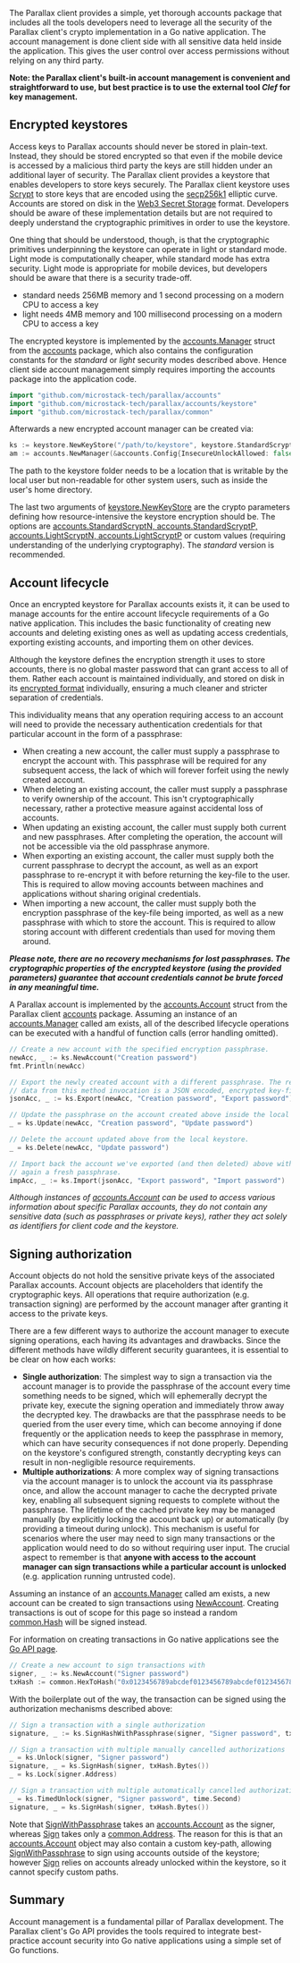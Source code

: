 The Parallax client provides a simple, yet thorough accounts package that includes all the tools developers need to leverage all the security of the Parallax client's crypto implementation in a Go native application. The account management is done client side with all sensitive data held inside the application. This gives the user control over access permissions without relying on any third party.

**Note: the Parallax client's built-in account management is convenient and straightforward to use, but best practice is to use the external tool&#x20;*****Clef*****&#x20;for key management.**

## Encrypted keystores <a href="#encrypted-keystores" id="encrypted-keystores"></a>

Access keys to Parallax accounts should never be stored in plain-text. Instead, they should be stored encrypted so that even if the mobile device is accessed by a malicious third party the keys are still hidden under an additional layer of security. The Parallax client provides a keystore that enables developers to store keys securely. The Parallax client keystore uses [Scrypt](https://pkg.go.dev/golang.org/x/crypto/scrypt) to store keys that are encoded using the [secp256k1](https://www.secg.org/sec2-v2.pdf) elliptic curve. Accounts are stored on disk in the [Web3 Secret Storage](https://github.com/ethereum/wiki/wiki/Web3-Secret-Storage-Definition) format. Developers should be aware of these implementation details but are not required to deeply understand the cryptographic primitives in order to use the keystore.

One thing that should be understood, though, is that the cryptographic primitives underpinning the keystore can operate in light or standard mode. Light mode is computationally cheaper, while standard mode has extra security. Light mode is appropriate for mobile devices, but developers should be aware that there is a security trade-off.

* standard needs 256MB memory and 1 second processing on a modern CPU to access a key
* light needs 4MB memory and 100 millisecond processing on a modern CPU to access a key

The encrypted keystore is implemented by the [accounts.Manager](https://godoc.org/github.com/microstack-tech/parallax/accounts#Manager) struct from the [accounts](https://godoc.org/github.com/microstack-tech/parallax/accounts) package, which also contains the configuration constants for the *standard* or *light* security modes described above. Hence client side account management simply requires importing the accounts package into the application code.

```go
import "github.com/microstack-tech/parallax/accounts"
import "github.com/microstack-tech/parallax/accounts/keystore"
import "github.com/microstack-tech/parallax/common"
```

Afterwards a new encrypted account manager can be created via:

```go
ks := keystore.NewKeyStore("/path/to/keystore", keystore.StandardScryptN, keystore.StandardScryptP)
am := accounts.NewManager(&accounts.Config{InsecureUnlockAllowed: false}, ks)
```

The path to the keystore folder needs to be a location that is writable by the local user but non-readable for other system users, such as inside the user's home directory.

The last two arguments of [keystore.NewKeyStore](https://godoc.org/github.com/microstack-tech/parallax/accounts/keystore#NewKeyStore) are the crypto parameters defining how resource-intensive the keystore encryption should be. The options are [accounts.StandardScryptN, accounts.StandardScryptP, accounts.LightScryptN, accounts.LightScryptP](https://godoc.org/github.com/microstack-tech/parallax/accounts#pkg-constants) or custom values (requiring understanding of the underlying cryptography). The *standard* version is recommended.

## Account lifecycle <a href="#account-lifecycle" id="account-lifecycle"></a>

Once an encrypted keystore for Parallax accounts exists it, it can be used to manage accounts for the entire account lifecycle requirements of a Go native application. This includes the basic functionality of creating new accounts and deleting existing ones as well as updating access credentials, exporting existing accounts, and importing them on other devices.

Although the keystore defines the encryption strength it uses to store accounts, there is no global master password that can grant access to all of them. Rather each account is maintained individually, and stored on disk in its [encrypted format](https://github.com/ethereum/wiki/wiki/Web3-Secret-Storage-Definition) individually, ensuring a much cleaner and stricter separation of credentials.

This individuality means that any operation requiring access to an account will need to provide the necessary authentication credentials for that particular account in the form of a passphrase:

* When creating a new account, the caller must supply a passphrase to encrypt the account with. This passphrase will be required for any subsequent access, the lack of which will forever forfeit using the newly created account.
* When deleting an existing account, the caller must supply a passphrase to verify ownership of the account. This isn't cryptographically necessary, rather a protective measure against accidental loss of accounts.
* When updating an existing account, the caller must supply both current and new passphrases. After completing the operation, the account will not be accessible via the old passphrase anymore.
* When exporting an existing account, the caller must supply both the current passphrase to decrypt the account, as well as an export passphrase to re-encrypt it with before returning the key-file to the user. This is required to allow moving accounts between machines and applications without sharing original credentials.
* When importing a new account, the caller must supply both the encryption passphrase of the key-file being imported, as well as a new passphrase with which to store the account. This is required to allow storing account with different credentials than used for moving them around.

***Please note, there are no recovery mechanisms for lost passphrases. The cryptographic properties of the encrypted keystore (using the provided parameters) guarantee that account credentials cannot be brute forced in any meaningful time.***

A Parallax account is implemented by the [accounts.Account](https://godoc.org/github.com/microstack-tech/parallax/accounts#Account) struct from the Parallax client [accounts](https://pkg.go.dev/github.com/microstack-tech/parallax/accounts) package. Assuming an instance of an [accounts.Manager](https://godoc.org/github.com/microstack-tech/parallax/accounts#Manager) called am exists, all of the described lifecycle operations can be executed with a handful of function calls (error handling omitted).

```go
// Create a new account with the specified encryption passphrase.
newAcc, _ := ks.NewAccount("Creation password")
fmt.Println(newAcc)

// Export the newly created account with a different passphrase. The returned
// data from this method invocation is a JSON encoded, encrypted key-file.
jsonAcc, _ := ks.Export(newAcc, "Creation password", "Export password")

// Update the passphrase on the account created above inside the local keystore.
_ = ks.Update(newAcc, "Creation password", "Update password")

// Delete the account updated above from the local keystore.
_ = ks.Delete(newAcc, "Update password")

// Import back the account we've exported (and then deleted) above with yet
// again a fresh passphrase.
impAcc, _ := ks.Import(jsonAcc, "Export password", "Import password")
```

*Although instances of* [*accounts.Account*](https://godoc.org/github.com/microstack-tech/parallax/accounts#Account) *can be used to access various information about specific Parallax accounts, they do not contain any sensitive data (such as passphrases or private keys), rather they act solely as identifiers for client code and the keystore.*

## Signing authorization <a href="#signing-authorization" id="signing-authorization"></a>

Account objects do not hold the sensitive private keys of the associated Parallax accounts. Account objects are placeholders that identify the cryptographic keys. All operations that require authorization (e.g. transaction signing) are performed by the account manager after granting it access to the private keys.

There are a few different ways to authorize the account manager to execute signing operations, each having its advantages and drawbacks. Since the different methods have wildly different security guarantees, it is essential to be clear on how each works:

* **Single authorization**: The simplest way to sign a transaction via the account manager is to provide the passphrase of the account every time something needs to be signed, which will ephemerally decrypt the private key, execute the signing operation and immediately throw away the decrypted key. The drawbacks are that the passphrase needs to be queried from the user every time, which can become annoying if done frequently or the application needs to keep the passphrase in memory, which can have security consequences if not done properly. Depending on the keystore's configured strength, constantly decrypting keys can result in non-negligible resource requirements.
* **Multiple authorizations**: A more complex way of signing transactions via the account manager is to unlock the account via its passphrase once, and allow the account manager to cache the decrypted private key, enabling all subsequent signing requests to complete without the passphrase. The lifetime of the cached private key may be managed manually (by explicitly locking the account back up) or automatically (by providing a timeout during unlock). This mechanism is useful for scenarios where the user may need to sign many transactions or the application would need to do so without requiring user input. The crucial aspect to remember is that **anyone with access to the account manager can sign transactions while a particular account is unlocked** (e.g. application running untrusted code).

Assuming an instance of an [accounts.Manager](https://godoc.org/github.com/microstack-tech/parallax/accounts#Manager) called am exists, a new account can be created to sign transactions using [NewAccount](https://godoc.org/github.com/microstack-tech/parallax/accounts#Manager.NewAccount). Creating transactions is out of scope for this page so instead a random [common.Hash](https://godoc.org/github.com/microstack-tech/parallax/common#Hash) will be signed instead.

For information on creating transactions in Go native applications see the [Go API page](./go-api).

```go
// Create a new account to sign transactions with
signer, _ := ks.NewAccount("Signer password")
txHash := common.HexToHash("0x0123456789abcdef0123456789abcdef0123456789abcdef0123456789abcdef")
```

With the boilerplate out of the way, the transaction can be signed using the authorization mechanisms described above:

```go
// Sign a transaction with a single authorization
signature, _ := ks.SignHashWithPassphrase(signer, "Signer password", txHash.Bytes())

// Sign a transaction with multiple manually cancelled authorizations
_ = ks.Unlock(signer, "Signer password")
signature, _ = ks.SignHash(signer, txHash.Bytes())
_ = ks.Lock(signer.Address)

// Sign a transaction with multiple automatically cancelled authorizations
_ = ks.TimedUnlock(signer, "Signer password", time.Second)
signature, _ = ks.SignHash(signer, txHash.Bytes())
```

Note that [SignWithPassphrase](https://godoc.org/github.com/microstack-tech/parallax/accounts#Manager.SignWithPassphrase) takes an [accounts.Account](https://godoc.org/github.com/microstack-tech/parallax/accounts#Account) as the signer, whereas [Sign](https://godoc.org/github.com/microstack-tech/parallax/accounts#Manager.Sign) takes only a [common.Address](https://godoc.org/github.com/microstack-tech/parallax/common#Address). The reason for this is that an [accounts.Account](https://godoc.org/github.com/microstack-tech/parallax/accounts#Account) object may also contain a custom key-path, allowing [SignWithPassphrase](https://godoc.org/github.com/microstack-tech/parallax/accounts#Manager.SignWithPassphrase) to sign using accounts outside of the keystore; however [Sign](https://godoc.org/github.com/microstack-tech/parallax/accounts#Manager.Sign) relies on accounts already unlocked within the keystore, so it cannot specify custom paths.

## Summary <a href="#summary" id="summary"></a>

Account management is a fundamental pillar of Parallax development. The Parallax client's Go API provides the tools required to integrate best-practice account security into Go native applications using a simple set of Go functions.
